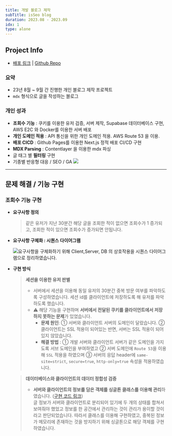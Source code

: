 ```yaml
---
title: 개발 블로그 제작
subTitle: isSeo blog
duration: 2023.08 - 2023.09
idx: 1
type: alone
---
```



<ProjectMainImage contents={contents} />

## Project Info

- [배포 링크](https://blog.seo0h.me/ 'preview') | [Github Repo](https://github.com/Seo0H/seo0h.github.io 'preview')

<div className='print:h-3' />

### 요약

- 23년 8월 ~ 9월 간 진행한 개인 블로그 제작 프로젝트
- `mdx` 형식으로 글을 작성하는 블로그

<div className='print:h-3' />

### 개인 성과

- **조회수 기능** : 쿠키를 이용한 유저 검증, 서버 제작, Supabase 데이터베이스 구현, AWS E2C 와 Docker를 이용한 서버 배포
- **개인 도메인 적용** : API 통신을 위한 개인 도메인 적용. AWS Route 53 을 이용.
- **배포 CICD** : Github Pages를 이용한 Next.js 정적 배포 CI/CD 구현
- **MDX Parsing** : Contentlayer 을 이용한 mdx 파싱
- 글 태그 별 **필터링** 구현
- 기종별 반응형 대응 / SEO / GA
  <img src='/posts/blog/seo.png' className='print:hidden' />

<hr className='print:hidden' />
<div className='print:h-40' />

## 문제 해결 / 기능 구현

### 조회수 기능 구현

- **요구사항 정의**

  > 같은 유저가 지난 30분간 해당 글을 조회한 적이 없으면 조회수가 1 증가되고, 조회한 적이 있으면 조회수가 증가되면 안됩니다.

- **요구사항 구체화 : 시퀀스 다이어그램**

  ![요구사항을 구체화하기 위해 `Client`,`Server`, `DB` 의 상호작용을 시퀀스 다이어그램으로
정리하였습니다.](/posts/blog/view_increment_design.png)

- **구현 방식**

  > **세션을 이용한 유저 판별**
  >
  > - 서버에서 세션을 이용해 동일 유저의 30분간 중복 방문 여부를 파악하도록 구성하였습니다. 세션 id를 클라이언트에 저장하도록 해 유저를 파악하도록 했습니다.
  > - ⚠️ 해당 기능을 구현하며 **서버에서 전달된 쿠키를 클라이언트에서 저장하지 못하는 문제**가 있었습니다. <br />
  >   - **문제 원인**: ① 서버와 클라이언트 서버의 도메인이 달랐습니다. ② 클라이언트는 SSL 적용이 되어있는 반면, 서버는 SSL 적용이 되어있지 않았습니다.
  >   - **해결 방법** : ① 개발 서버와 클라이언트 서버가 같은 도메인을 가지도록 서브 도메인을 부여하였고 ② 서버 도메인에 `Route 53`을 이용해 `SSL` 적용을 하였으며 ➂ 서버의 응답 header에 `same-site=strict`, `secure=true`, `http-only=true` 속성을 적용하였습니다.

  > **데이터베이스와 클라이언트의 데이터 정합성 검증**
  >
  > - **서버와 클라이언트의 정보를 담은 객체를 싱글톤 클래스를 이용해 관리**하였습니다. ([구현 코드 링크](https://github.com/Seo0H/seo0h.github.io/blob/027e730aa972a65287b172a4deb08aa4b8b73dea/src/constants/blogDataset/blogDataset.ts#L15)) <br />
  >   글 정보가 서버와 클라이언트로 분리되어 있기에 두 개의 상태를 합쳐서 보여줘야 했었고 정보를 한 공간에서 관리하는 것이 관리가 용이할 것이라고 판단되었습니다. 따라서 클래스를 이용해 구현하였고, 중복된 정보가 메모리에 존재하는 것을 방지하기 위해 싱글톤으로 해당 객체를 구현하였습니다.
